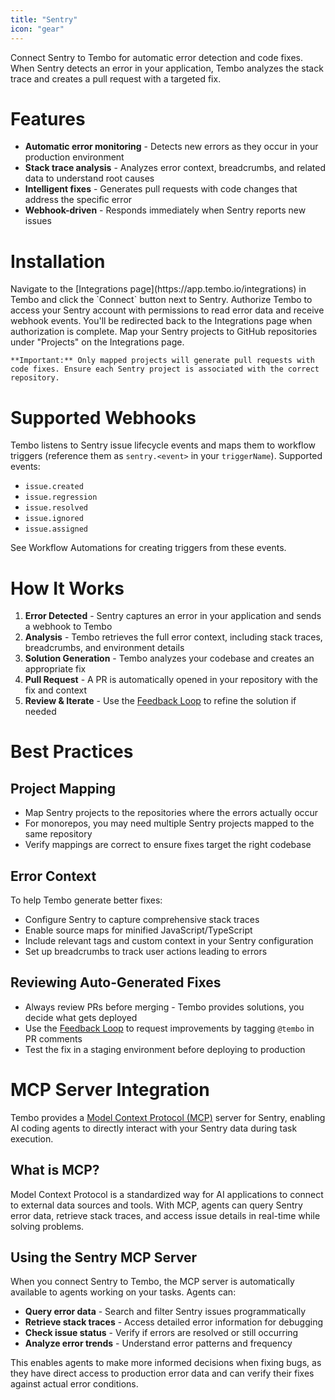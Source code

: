 ```yaml
---
title: "Sentry"
icon: "gear"
---
```


Connect Sentry to Tembo for automatic error detection and code fixes. When Sentry detects an error in your application, Tembo analyzes the stack trace and creates a pull request with a targeted fix.

# Features

- **Automatic error monitoring** - Detects new errors as they occur in your production environment
- **Stack trace analysis** - Analyzes error context, breadcrumbs, and related data to understand root causes
- **Intelligent fixes** - Generates pull requests with code changes that address the specific error
- **Webhook-driven** - Responds immediately when Sentry reports new issues

# Installation

<Steps>
  <Step title="Connect">
    Navigate to the [Integrations page](https://app.tembo.io/integrations) in Tembo and click the `Connect` button next to Sentry.
  </Step>
  <Step title="Authorize">
    Authorize Tembo to access your Sentry account with permissions to read error data and receive webhook events. You'll be redirected back to the Integrations page when authorization is complete.
  </Step>
  <Step title="Map Projects">
    Map your Sentry projects to GitHub repositories under "Projects" on the Integrations page.

    **Important:** Only mapped projects will generate pull requests with code fixes. Ensure each Sentry project is associated with the correct repository.
  </Step>
</Steps>

# Supported Webhooks

Tembo listens to Sentry issue lifecycle events and maps them to workflow triggers (reference them as `sentry.<event>` in your `triggerName`). Supported events:

- `issue.created`
- `issue.regression`
- `issue.resolved`
- `issue.ignored`
- `issue.assigned`

See Workflow Automations for creating triggers from these events.

# How It Works

1. **Error Detected** - Sentry captures an error in your application and sends a webhook to Tembo
2. **Analysis** - Tembo retrieves the full error context, including stack traces, breadcrumbs, and environment details
3. **Solution Generation** - Tembo analyzes your codebase and creates an appropriate fix
4. **Pull Request** - A PR is automatically opened in your repository with the fix and context
5. **Review & Iterate** - Use the [Feedback Loop](/features/feedback-loop) to refine the solution if needed

# Best Practices

## Project Mapping

- Map Sentry projects to the repositories where the errors actually occur
- For monorepos, you may need multiple Sentry projects mapped to the same repository
- Verify mappings are correct to ensure fixes target the right codebase

## Error Context

To help Tembo generate better fixes:

- Configure Sentry to capture comprehensive stack traces
- Enable source maps for minified JavaScript/TypeScript
- Include relevant tags and custom context in your Sentry configuration
- Set up breadcrumbs to track user actions leading to errors

## Reviewing Auto-Generated Fixes

- Always review PRs before merging - Tembo provides solutions, you decide what gets deployed
- Use the [Feedback Loop](/features/feedback-loop) to request improvements by tagging `@tembo` in PR comments
- Test the fix in a staging environment before deploying to production

# MCP Server Integration

Tembo provides a [Model Context Protocol (MCP)](https://modelcontextprotocol.io) server for Sentry, enabling AI coding agents to directly interact with your Sentry data during task execution.

## What is MCP?

Model Context Protocol is a standardized way for AI applications to connect to external data sources and tools. With MCP, agents can query Sentry error data, retrieve stack traces, and access issue details in real-time while solving problems.

## Using the Sentry MCP Server

When you connect Sentry to Tembo, the MCP server is automatically available to agents working on your tasks. Agents can:

- **Query error data** - Search and filter Sentry issues programmatically
- **Retrieve stack traces** - Access detailed error information for debugging
- **Check issue status** - Verify if errors are resolved or still occurring
- **Analyze error trends** - Understand error patterns and frequency

This enables agents to make more informed decisions when fixing bugs, as they have direct access to production error data and can verify their fixes against actual error conditions.
